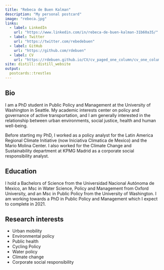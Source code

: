 ```yaml
---
title: "Rebeca de Buen Kalman"
description: "My personal postcard"
image: "rebeca.jpg"
links:
  - label: LinkedIn
    url: "https://www.linkedin.com/in/rebeca-de-buen-kalman-31b60a35/"
  - label: Twitter
    url: "https://twitter.com/rebedebuen"
  - label: GitHub
    url: "https://github.com/rdebuen"
  - label: CV
    url: "https://rdebuen.github.io/CV/cv_paged_one_column/cv_one_column_paged.html"
site: distill::distill_website
output:
  postcards::trestles
---
```

 
## Bio

I am a PhD student in Public Policy and Management at the University of Washington in Seattle. My academic interests center on policy and governance of active transportation, and I am generally interested in the relationship between urban environments, social justice, health and human well-being. 

Before starting my PhD, I worked as a policy analyst for the Latin America Regional Climate Initiative (now Iniciativa Climatica de Mexico) and the Mario Molina Center. I also worked for the Climate Change and Sustainability department at KPMG Madrid as a corporate social responsibility analyst.

## Education

I hold a Bachelors of Science from the Universidad Nacional Autónoma de Mexico, an Msc in Water Science, Policy and Management from Oxford University, and an Msc in Public Policy from the University of Washington. I am working towards a PhD in Public Policy and Management which I expect to complete in 2021.

## Research interests

- Urban mobility
- Environmental policy 
- Public health
- Cycling Policy
- Water policy
- Climate change 
- Corporate social responsibility

